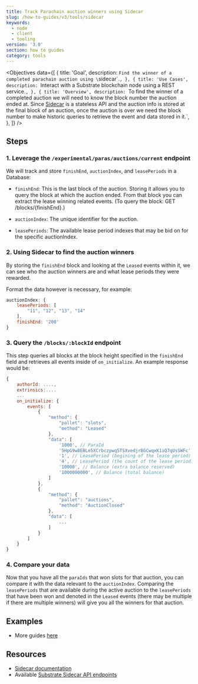 ---
title: Track Parachain auction winners using Sidecar
slug: /how-to-guides/v3/tools/sidecar
keywords:
  - node
  - client
  - tooling
version: '3.0'
section: how to guides
category: tools
---

<Objectives
  data={[
    {
      title: 'Goal',
      description: `Find the winner of a completed parachain auction using \`sidecar\`.`,
    },
    {
      title: 'Use Cases',
      description: `Interact with a Substrate blockchain node using a REST service.`,
    },
    {
      title: 'Overview',
      description: `To find the winner of a completed auction we will need to know the block 
      number the auction ended at. Since [Sidecar](https://github.com/paritytech/substrate-api-sidecar) 
      is a stateless API and the auction info is stored at the final block of an auction, once the 
      auction is over we need the block number to make historic queries to retrieve the event and data 
      stored in it.`,
    },
  ]}
/>

## Steps

### 1. Leverage the `/experimental/paras/auctions/current` endpoint

We will track and store `finishEnd`, `auctionIndex`, and `leasePeriods` in a Database:

- `finishEnd`: This is the last block of the auction. Storing it allows you to query the block at which the auction ended. From that block you can extract the
  lease winning related events. (To query the block: GET /blocks/{finishEnd}.)

- `auctionIndex`: The unique identifier for the auction.

- `leasePeriods`: The available lease period indexes that may be bid on for the specific auctionIndex.

### 2. Using Sidecar to find the auction winners

By storing the `finishEnd` block and looking at the `Leased` events within it, we can see who the auction winners are and what lease periods they were rewarded.

Format the data however is necessary, for example:

```js
auctionIndex: {
    leasePeriods: [
        "11", "12", "13", "14"
    ],
    finishEnd: '200'
}
```

### 3. Query the `/blocks/:blockId` endpoint

This step queries all blocks at the block height specified in the `finishEnd` field and retrieves all events inside of `on_initialize`. An example response would be:

```js
{
    authorId: ....,
    extrinsics:....
    ...
    on_initialize: {
        events: [
            {
                "method": {
                    "pallet": "slots",
                    "method": "Leased"
                },
                "data": [
                    '1000', // ParaId
                    '5HpG9w8EBLe5XCrbczpwq5TSXvedjrBGCwqxK1iQ7qUsSWFc', // AccountId
                    '1', // LeasePeriod (begining of the lease period)
                    '4', // LeasePeriod (the count of the lease period)
                    '10000', // Balance (extra balance reserved)
                    '1000000000', // Balance (total balance)
                ]
            },
            {
                "method": {
                    "pallet": "auctions",
                    "method": "AuctionClosed"
                },
                "data": [
                    ...
                ]
            }
        ]
    }
}
```

### 4. Compare your data

Now that you have all the `paraIds` that won slots for that auction, you can compare it with the data relevant to the `auctionIndex`.
Comparing the `leasePeriods` that are available during the active auction to the `leasePeriods` that have been won and denoted in the
`Leased` events (there may be multiple if there are multiple winners) will give you all the winners for that auction.

## Examples

- More guides [here](https://github.com/paritytech/substrate-api-sidecar/tree/master/guides)

## Resources

- [Sidecar documentation](https://github.com/paritytech/substrate-api-sidecar)
- Available [Substrate Sidecar API endpoints](https://paritytech.github.io/substrate-api-sidecar/dist/)
